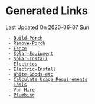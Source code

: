 = Generated Links =
<div class=date-stamp>Last Updated On 2020-06-07 Sun</div>
  - [[Build-Porch]]
  - [[Remove-Porch]]
  - [[Fence]]
  - [[Solar-Equipment]]
  - [[Solar-Install]]
  - [[Electrics]]
  - [[Electric-Install]]
  - [[White-Goods-etc]]
  - [[Calculate Usage Requirements]]
  - [[Tools]]
  - [[Van Hire]]
  - [[Plumbing]]

